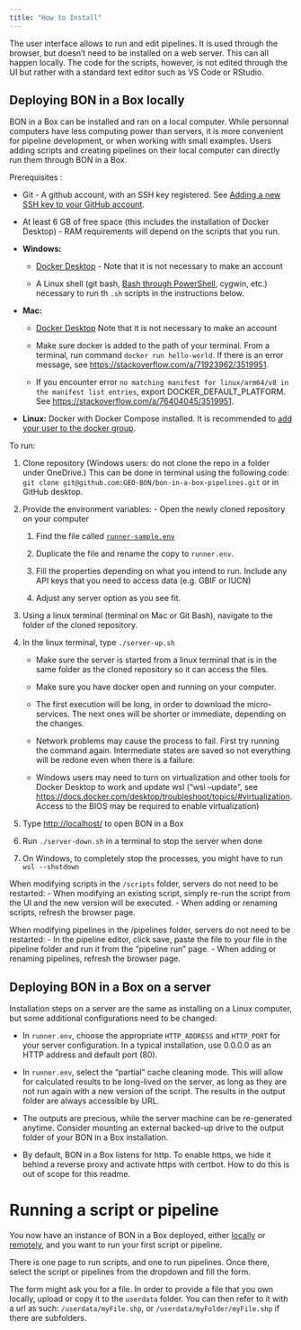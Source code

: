 ```yaml
---
title: "How to Install"
---
```


The user interface allows to run and edit pipelines. It is used through the browser, but doesn't need to be installed on a web server. This can all happen locally. The code for the scripts, however, is not edited through the UI but rather with a standard text editor such as VS Code or RStudio.

## Deploying BON in a Box locally {#deploying-the-servers-locally}

BON in a Box can be installed and ran on a local computer. While personnal computers have less computing power than servers, it is more convenient for pipeline development, or when working with small examples. Users adding scripts and creating pipelines on their local computer can directly run them through BON in a Box.

Prerequisites :

-   Git - A github account, with an SSH key registered. See [Adding a new SSH key to your GitHub account](https://docs.github.com/authentication/connecting-to-github-with-ssh/adding-a-new-ssh-key-to-your-github-account).

-   At least 6 GB of free space (this includes the installation of Docker Desktop) - RAM requirements will depend on the scripts that you run.

-   **Windows:**

    -   [Docker Desktop](https://www.docker.com/products/docker-desktop/) - Note that it is not necessary to make an account

    -   A Linux shell (git bash, [Bash through PowerShell](https://learn.microsoft.com/en-us/windows/wsl/install), cygwin, etc.) necessary to run th `.sh` scripts in the instructions below.

-   **Mac:**

    -   [Docker Desktop](https://www.docker.com/products/docker-desktop/) Note that it is not necessary to make an account

    -   Make sure docker is added to the path of your terminal. From a terminal, run command `docker run hello-world`. If there is an error message, see <https://stackoverflow.com/a/71923962/3519951>.

    -   If you encounter error `no matching manifest for linux/arm64/v8 in the manifest list entries`, export DOCKER_DEFAULT_PLATFORM. See <https://stackoverflow.com/a/76404045/3519951>.

-   **Linux:** Docker with Docker Compose installed. It is recommended to [add your user to the docker group](https://docs.docker.com/engine/install/linux-postinstall/).

To run:

1.  Clone repository (Windows users: do not clone the repo in a folder under OneDrive.) This can be done in terminal using the following code: `git clone git@github.com:GEO-BON/bon-in-a-box-pipelines.git` or in GitHub desktop.

2.  Provide the environment variables: - Open the newly cloned repository on your computer

    1.  Find the file called [`runner-sample.env`](https://github.com/GEO-BON/bon-in-a-box-pipelines/blob/main/runner-sample.env)

    2.  Duplicate the file and rename the copy to `runner.env`.

    3.  Fill the properties depending on what you intend to run. Include any API keys that you need to access data (e.g. GBIF or IUCN)

    4.  Adjust any server option as you see fit.

3.  Using a linux terminal (terminal on Mac or Git Bash), navigate to the folder of the cloned repository.

4.  In the linux terminal, type `./server-up.sh`

    -   Make sure the server is started from a linux terminal that is in the same folder as the cloned repository so it can access the files.

    -   Make sure you have docker open and running on your computer.

    -   The first execution will be long, in order to download the micro-services. The next ones will be shorter or immediate, depending on the changes.

    -   Network problems may cause the process to fail. First try running the command again. Intermediate states are saved so not everything will be redone even when there is a failure.

    -   Windows users may need to turn on virtualization and other tools for Docker Desktop to work and update wsl ("wsl --update", see <https://docs.docker.com/desktop/troubleshoot/topics/#virtualization>. Access to the BIOS may be required to enable virtualization)

5.  Type <http://localhost/> to open BON in a Box

6.  Run `./server-down.sh` in a terminal to stop the server when done

7.  On Windows, to completely stop the processes, you might have to run `wsl --shutdown`

When modifying scripts in the `/scripts` folder, servers do not need to be restarted: - When modifying an existing script, simply re-run the script from the UI and the new version will be executed. - When adding or renaming scripts, refresh the browser page.

When modifying pipelines in the /pipelines folder, servers do not need to be restarted: - In the pipeline editor, click save, paste the file to your file in the pipeline folder and run it from the "pipeline run" page. - When adding or renaming pipelines, refresh the browser page.

## Deploying BON in a Box on a server {#deploying-the-servers-remotely}

Installation steps on a server are the same as installing on a Linux computer, but some additional configurations need to be changed:

-   In `runner.env`, choose the appropriate `HTTP_ADDRESS` and `HTTP_PORT` for your server configuration. In a typical installation, use 0.0.0.0 as an HTTP address and default port (80).

-   In `runner.env`, select the "partial" cache cleaning mode. This will allow for calculated results to be long-lived on the server, as long as they are not run again with a new version of the script. The results in the output folder are always accessible by URL.

-   The outputs are precious, while the server machine can be re-generated anytime. Consider mounting an external backed-up drive to the output folder of your BON in a Box installation.

-   By default, BON in a Box listens for http. To enable https, we hide it behind a reverse proxy and activate https with certbot. How to do this is out of scope for this readme.

# Running a script or pipeline

You now have an instance of BON in a Box deployed, either [locally](#deploying-the-servers-locally) or [remotely](#deploying-the-servers-remotely), and you want to run your first script or pipeline.

There is one page to run scripts, and one to run pipelines. Once there, select the script or pipelines from the dropdown and fill the form.

The form might ask you for a file. In order to provide a file that you own locally, upload or copy it to the `userdata` folder. You can then refer to it with a url as such: `/userdata/myFile.shp`, or `/userdata/myFolder/myFile.shp` if there are subfolders.

